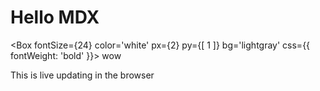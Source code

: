 
# Hello MDX

<Box
  fontSize={24}
  color='white'
  px={2}
  py={[ 1 ]}
  bg='lightgray'
  css={{
    fontWeight: 'bold'
  }}>
  wow
</Box>


This is live updating in the browser

